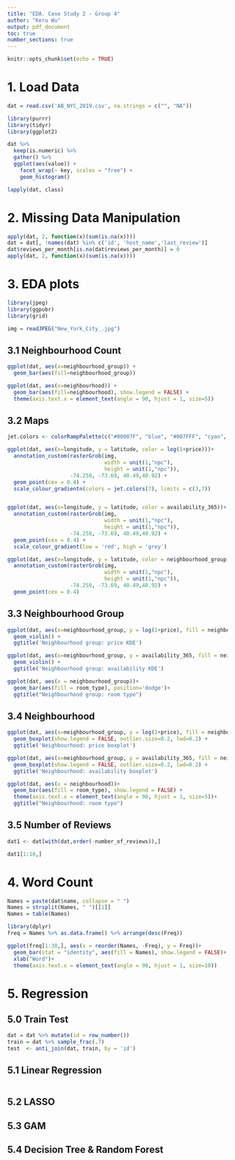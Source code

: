 ```yaml
---
title: "EDA. Case Study 2 - Group 4"
author: "Keru Wu"
output: pdf_document
toc: true
number_sections: true
---
```


```r
knitr::opts_chunk$set(echo = TRUE)
```

# 1. Load Data

```r
dat = read.csv('AB_NYC_2019.csv', na.strings = c("", "NA"))

library(purrr)
library(tidyr)
library(ggplot2)

dat %>%
  keep(is.numeric) %>% 
  gather() %>% 
  ggplot(aes(value)) +
    facet_wrap(~ key, scales = "free") +
    geom_histogram()

```


```r
lapply(dat, class)

```

# 2. Missing Data Manipulation

```r
apply(dat, 2, function(x)(sum(is.na(x))))
dat = dat[, !names(dat) %in% c('id', 'host_name','last_review')]
dat$reviews_per_month[is.na(dat$reviews_per_month)] = 0
apply(dat, 2, function(x)(sum(is.na(x))))
```

# 3. EDA plots

```r

library(jpeg)
library(ggpubr)
library(grid)

img = readJPEG("New_York_City_.jpg")
```


## 3.1 Neighbourhood Count

```r
ggplot(dat, aes(x=neighbourhood_group)) +
  geom_bar(aes(fill=neighbourhood_group))

ggplot(dat, aes(x=neighbourhood)) +
  geom_bar(aes(fill=neighbourhood), show.legend = FALSE) +
  theme(axis.text.x = element_text(angle = 90, hjust = 1, size=5))
```

## 3.2 Maps
```r

jet.colors <- colorRampPalette(c("#00007F", "blue", "#007FFF", "cyan", "#7FFF7F", "yellow", "#FF7F00", "red", "#7F0000"))

ggplot(dat, aes(x=longitude, y = latitude, color = log(1+price)))+
  annotation_custom(rasterGrob(img, 
                               width = unit(1,"npc"), 
                               height = unit(1,"npc")), 
                    -74.258, -73.69, 40.49,40.92) + 
  geom_point(cex = 0.4) +
  scale_colour_gradientn(colors = jet.colors(7), limits = c(3,7)) 


ggplot(dat, aes(x=longitude, y = latitude, color = availability_365))+
  annotation_custom(rasterGrob(img, 
                               width = unit(1,"npc"), 
                               height = unit(1,"npc")), 
                    -74.258, -73.69, 40.49,40.92) + 
  geom_point(cex = 0.4) +
  scale_colour_gradient(low = 'red', high = 'grey') 
```


```r
ggplot(dat, aes(x=longitude, y = latitude, color = neighbourhood_group))+
  annotation_custom(rasterGrob(img, 
                               width = unit(1,"npc"), 
                               height = unit(1,"npc")), 
                    -74.258, -73.69, 40.49,40.92) + 
  geom_point(cex = 0.4) 

```

## 3.3 Neighbourhood Group

```r
ggplot(dat, aes(x=neighbourhood_group, y = log(1+price), fill = neighbourhood_group))+
  geom_violin() + 
  ggtitle('Neighbourhood group: price KDE')

ggplot(dat, aes(x=neighbourhood_group, y = availability_365, fill = neighbourhood_group))+
  geom_violin() + 
  ggtitle('Neighbourhood group: availability KDE')

```


```r
ggplot(dat, aes(x = neighbourhood_group))+
  geom_bar(aes(fill = room_type), position='dodge')+
  ggtitle("Neighbourhood group: room type")

```


## 3.4 Neighbourhood


```r
ggplot(dat, aes(x=neighbourhood_group, y = log(1+price), fill = neighbourhood))+
  geom_boxplot(show.legend = FALSE, outlier.size=0.2, lwd=0.2) + 
  ggtitle('Neighbourhood: price boxplot')

ggplot(dat, aes(x=neighbourhood_group, y = availability_365, fill = neighbourhood))+
  geom_boxplot(show.legend = FALSE, outlier.size=0.2, lwd=0.2) + 
  ggtitle('Neighbourhood: availability boxplot')

```


```r
ggplot(dat, aes(x = neighbourhood))+
  geom_bar(aes(fill = room_type), show.legend = FALSE) +
  theme(axis.text.x = element_text(angle = 90, hjust = 1, size=5))+
  ggtitle("Neighbourhood: room type")

```


## 3.5 Number of Reviews
```r
dat1 <- dat[with(dat,order(-number_of_reviews)),]

dat1[1:10,]


```


# 4. Word Count
```r
Names = paste(dat$name, collapse = " ")
Names = strsplit(Names, " ")[[1]]
Names = table(Names)

library(dplyr)
freq = Names %>% as.data.frame() %>% arrange(desc(Freq))

ggplot(freq[1:30,], aes(x = reorder(Names, -Freq), y = Freq))+
  geom_bar(stat = "identity", aes(fill = Names), show.legend = FALSE)+ 
  xlab("Word")+
  theme(axis.text.x = element_text(angle = 90, hjust = 1, size=10))

```

# 5. Regression

## 5.0 Train Test

```r
dat = dat %>% mutate(id = row_number())
train = dat %>% sample_frac(.7)
test  <- anti_join(dat, train, by = 'id') 
```

## 5.1 Linear Regression

```r

```




## 5.2 LASSO

## 5.3 GAM

## 5.4 Decision Tree \& Random Forest














 

